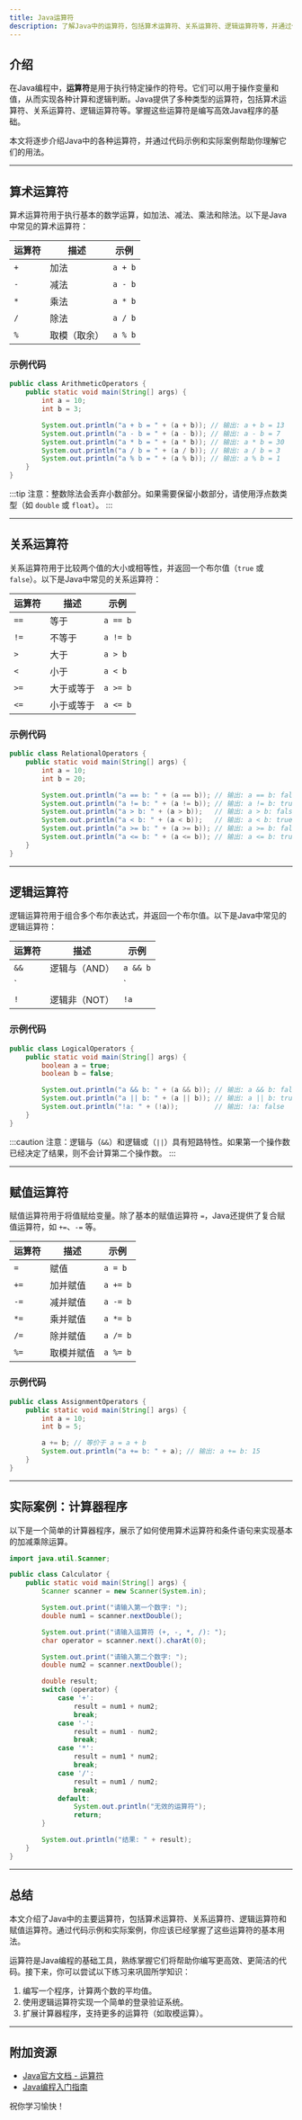 ```yaml
---
title: Java运算符
description: 了解Java中的运算符，包括算术运算符、关系运算符、逻辑运算符等，并通过代码示例和实际案例掌握其使用方法。
---
```


## 介绍

在Java编程中，**运算符**是用于执行特定操作的符号。它们可以用于操作变量和值，从而实现各种计算和逻辑判断。Java提供了多种类型的运算符，包括算术运算符、关系运算符、逻辑运算符等。掌握这些运算符是编写高效Java程序的基础。

本文将逐步介绍Java中的各种运算符，并通过代码示例和实际案例帮助你理解它们的用法。

---

## 算术运算符

算术运算符用于执行基本的数学运算，如加法、减法、乘法和除法。以下是Java中常见的算术运算符：

| 运算符 | 描述       | 示例         |
|--------|------------|--------------|
| `+`    | 加法       | `a + b`      |
| `-`    | 减法       | `a - b`      |
| `*`    | 乘法       | `a * b`      |
| `/`    | 除法       | `a / b`      |
| `%`    | 取模（取余）| `a % b`      |

### 示例代码

```java
public class ArithmeticOperators {
    public static void main(String[] args) {
        int a = 10;
        int b = 3;

        System.out.println("a + b = " + (a + b)); // 输出: a + b = 13
        System.out.println("a - b = " + (a - b)); // 输出: a - b = 7
        System.out.println("a * b = " + (a * b)); // 输出: a * b = 30
        System.out.println("a / b = " + (a / b)); // 输出: a / b = 3
        System.out.println("a % b = " + (a % b)); // 输出: a % b = 1
    }
}
```

:::tip
注意：整数除法会丢弃小数部分。如果需要保留小数部分，请使用浮点数类型（如 `double` 或 `float`）。
:::

---

## 关系运算符

关系运算符用于比较两个值的大小或相等性，并返回一个布尔值（`true` 或 `false`）。以下是Java中常见的关系运算符：

| 运算符 | 描述               | 示例         |
|--------|--------------------|--------------|
| `==`   | 等于               | `a == b`     |
| `!=`   | 不等于             | `a != b`     |
| `>`    | 大于               | `a > b`      |
| `<`    | 小于               | `a < b`      |
| `>=`   | 大于或等于         | `a >= b`     |
| `<=`   | 小于或等于         | `a <= b`     |

### 示例代码

```java
public class RelationalOperators {
    public static void main(String[] args) {
        int a = 10;
        int b = 20;

        System.out.println("a == b: " + (a == b)); // 输出: a == b: false
        System.out.println("a != b: " + (a != b)); // 输出: a != b: true
        System.out.println("a > b: " + (a > b));   // 输出: a > b: false
        System.out.println("a < b: " + (a < b));   // 输出: a < b: true
        System.out.println("a >= b: " + (a >= b)); // 输出: a >= b: false
        System.out.println("a <= b: " + (a <= b)); // 输出: a <= b: true
    }
}
```

---

## 逻辑运算符

逻辑运算符用于组合多个布尔表达式，并返回一个布尔值。以下是Java中常见的逻辑运算符：

| 运算符 | 描述               | 示例           |
|--------|--------------------|----------------|
| `&&`   | 逻辑与（AND）      | `a && b`       |
| `||`   | 逻辑或（OR）       | `a || b`       |
| `!`    | 逻辑非（NOT）      | `!a`           |

### 示例代码

```java
public class LogicalOperators {
    public static void main(String[] args) {
        boolean a = true;
        boolean b = false;

        System.out.println("a && b: " + (a && b)); // 输出: a && b: false
        System.out.println("a || b: " + (a || b)); // 输出: a || b: true
        System.out.println("!a: " + (!a));         // 输出: !a: false
    }
}
```

:::caution
注意：逻辑与（`&&`）和逻辑或（`||`）具有短路特性。如果第一个操作数已经决定了结果，则不会计算第二个操作数。
:::

---

## 赋值运算符

赋值运算符用于将值赋给变量。除了基本的赋值运算符 `=`，Java还提供了复合赋值运算符，如 `+=`、`-=` 等。

| 运算符 | 描述               | 示例           |
|--------|--------------------|----------------|
| `=`    | 赋值               | `a = b`        |
| `+=`   | 加并赋值           | `a += b`       |
| `-=`   | 减并赋值           | `a -= b`       |
| `*=`   | 乘并赋值           | `a *= b`       |
| `/=`   | 除并赋值           | `a /= b`       |
| `%=`   | 取模并赋值         | `a %= b`       |

### 示例代码

```java
public class AssignmentOperators {
    public static void main(String[] args) {
        int a = 10;
        int b = 5;

        a += b; // 等价于 a = a + b
        System.out.println("a += b: " + a); // 输出: a += b: 15
    }
}
```

---

## 实际案例：计算器程序

以下是一个简单的计算器程序，展示了如何使用算术运算符和条件语句来实现基本的加减乘除运算。

```java
import java.util.Scanner;

public class Calculator {
    public static void main(String[] args) {
        Scanner scanner = new Scanner(System.in);

        System.out.print("请输入第一个数字: ");
        double num1 = scanner.nextDouble();

        System.out.print("请输入运算符 (+, -, *, /): ");
        char operator = scanner.next().charAt(0);

        System.out.print("请输入第二个数字: ");
        double num2 = scanner.nextDouble();

        double result;
        switch (operator) {
            case '+':
                result = num1 + num2;
                break;
            case '-':
                result = num1 - num2;
                break;
            case '*':
                result = num1 * num2;
                break;
            case '/':
                result = num1 / num2;
                break;
            default:
                System.out.println("无效的运算符");
                return;
        }

        System.out.println("结果: " + result);
    }
}
```

---

## 总结

本文介绍了Java中的主要运算符，包括算术运算符、关系运算符、逻辑运算符和赋值运算符。通过代码示例和实际案例，你应该已经掌握了这些运算符的基本用法。

运算符是Java编程的基础工具，熟练掌握它们将帮助你编写更高效、更简洁的代码。接下来，你可以尝试以下练习来巩固所学知识：

1. 编写一个程序，计算两个数的平均值。
2. 使用逻辑运算符实现一个简单的登录验证系统。
3. 扩展计算器程序，支持更多的运算符（如取模运算）。

---

## 附加资源

- [Java官方文档 - 运算符](https://docs.oracle.com/javase/tutorial/java/nutsandbolts/operators.html)
- [Java编程入门指南](https://www.learnjavaonline.org/)

祝你学习愉快！